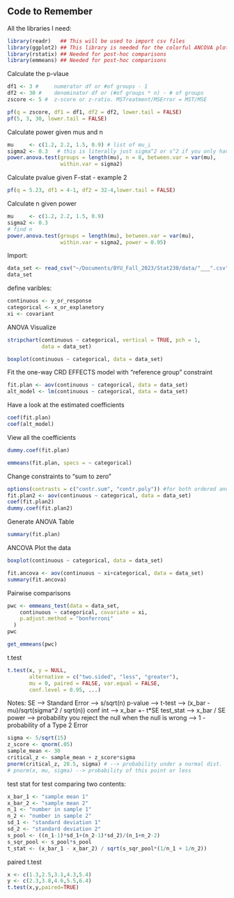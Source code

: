 ## Code to Remember
All the libraries I need:
```r
library(readr)   ## This will be used to import csv files
library(ggplot2) ## This library is needed for the colorful ANCOVA plots
library(rstatix) ## Needed for post-hoc comparisons
library(emmeans) ## Needed for post-hoc comparisons
```

Calculate the p-vlaue
```r
df1 <- 3 #     numerator df or #of groups - 1
df2 <- 30 #    denominator df or (#of groups * n) - # of groups
zscore <- 5 #  z-score or z-ratio. MSTreatment/MSError = MST/MSE

pf(q = zscore, df1 = df1, df2 = df2, lower.tail = FALSE)
pf(5, 3, 30, lower.tail = FALSE)
```

Calculate power given mus and n
```r
mu     <- c(1.2, 2.2, 1.5, 0.9) # list of mu_i
sigma2 <- 0.3   # this is literally just sigma^2 or s^2 if you only have a sample pop.
power.anova.test(groups = length(mu), n = 8, between.var = var(mu), 
                 within.var = sigma2)
```

Calculate pvalue given F-stat - example 2
```r
pf(q = 5.23, df1 = 4-1, df2 = 32-4,lower.tail = FALSE)
```

Calculate n given power
```r
mu     <- c(1.2, 2.2, 1.5, 0.9)
sigma2 <- 0.3
# find n
power.anova.test(groups = length(mu), between.var = var(mu), 
                 within.var = sigma2, power = 0.95)
```


Import:
```r
data_set <- read_csv("~/Documents/BYU_Fall_2023/Stat230/data/"___".csv")
data_set
```
define varibles:
```r
continuous <- y_or_response
categorical <- x_or_explanetory
xi <- covariant
```

ANOVA
Visualize
```r
stripchart(continuous ~ categorical, vertical = TRUE, pch = 1, 
           data = data_set)

boxplot(continuous ~ categorical, data = data_set)
```

Fit the one-way CRD EFFECTS model with "reference group" constraint
```r
fit.plan <- aov(continuous ~ categorical, data = data_set)
alt_model <- lm(continuous ~ categorical, data = data_set)
```
Have a look at the estimated coefficients
```r
coef(fit.plan)
coef(alt_model)
```

View all the coefficients
```r
dummy.coef(fit.plan)
```

```r
emmeans(fit.plan, specs = ~ categorical)
```
Change constraints to "sum to zero"
```r
options(contrasts = c("contr.sum", "contr.poly")) #for both ordered and unordered values
fit.plan2 <- aov(continuous ~ categorical, data = data_set)
coef(fit.plan2)
dummy.coef(fit.plan2)
```

Generate ANOVA Table
```r
summary(fit.plan)
```

ANCOVA
Plot the data
```r
boxplot(continuous ~ categorical, data = data_set)
```

```r
fit.ancova <- aov(continuous ~ xi+categorical, data = data_set)
summary(fit.ancova)
```

Pairwise comparisons
```r
pwc <- emmeans_test(data = data_set,
    continuous ~ categorical, covariate = xi,
    p.adjust.method = "bonferroni"
  )
pwc
```
```r
get_emmeans(pwc)
```



t.test
```r
t.test(x, y = NULL,
       alternative = c("two.sided", "less", "greater"),
       mu = 0, paired = FALSE, var.equal = FALSE,
       conf.level = 0.95, ...)
```

Notes:
SE --> Standard Error --> s/sqrt(n)
p-value -->
t-test --> (x_bar - mu)/sqrt(sigma^2 / sqrt(n))
conf int --> x_bar +- t*SE
test_stat --> x_bar / SE
power --> probability you reject the null when the null is wrong
      --> 1 - probability of a Type 2 Error

```r
sigma <- 5/sqrt(15)
z_score <- qnorm(.05)
sample_mean <- 30
critical_z <- sample_mean + z_score*sigma
pnorm(critical_z, 28.5, sigma) # --> probability under a normal dist.
# pnorm(x, mu, sigma) --> probability of this point or less
```

test stat for test comparing two contents:
```r
x_bar_1 <- "sample mean 1"
x_bar_2 <- "sample mean 2"
n_1 <- "number in sample 1"
n_2 <- "number in sample 2"
sd_1 <- "standard deviation 1"
sd_2 <- "standard deviation 2"
s_pool <- ((n_1-1)*sd_1+(n_2-1)*sd_2)/(n_1+n_2-2)
s_sqr_pool <- s_pool*s_pool
t_stat <- (x_bar_1 - x_bar_2) / sqrt(s_sqr_pool*(1/n_1 + 1/n_2))
```

paired t.test
```r
x <- c(1.3,2.5,3.1,4.3,5.4)
y <- c(2.3,3.8,4.6,5.5,6.4)
t.test(x,y,paired=TRUE)
```



